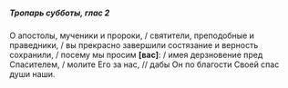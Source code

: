 ##### Тропарь субботы, глас 2

О апостолы, мученики и пророки, / святители, преподобные и праведники, / вы прекрасно завершили состязание и верность сохранили, / посему мы просим **[**вас**]**: / имея дерзновение пред Спасителем, / молите Его за нас, // дабы Он по благости Своей спас души наши.
